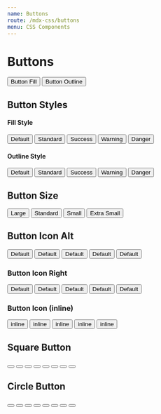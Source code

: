 ```yaml
---
name: Buttons
route: /mdx-css/buttons
menu: CSS Components
---
```


# Buttons

<Playground>
    <div className="tutor-btn-group">
        <button className="tutor-btn">Button Fill</button>
        <button className="tutor-btn tutor-is-outline">Button Outline</button>
    </div>
</Playground>


## Button Styles

#### Fill Style

<Playground>
    <div className="tutor-btn-group">
        <button className="tutor-btn tutor-is-default">Default</button>
        <button className="tutor-btn">Standard</button>
        <button className="tutor-btn tutor-is-success">Success</button>
        <button className="tutor-btn tutor-is-warning">Warning</button>
        <button className="tutor-btn tutor-is-danger">Danger</button>
    </div>
</Playground>


#### Outline Style

<Playground>
    <div className="tutor-btn-group">
        <button className="tutor-btn tutor-is-outline tutor-is-default">Default</button>
        <button className="tutor-btn tutor-is-outline">Standard</button>
        <button className="tutor-btn tutor-is-success tutor-is-outline">Success</button>
        <button className="tutor-btn tutor-is-warning tutor-is-outline">Warning</button>
        <button className="tutor-btn tutor-is-danger tutor-is-outline">Danger</button>
    </div>
</Playground>


## Button Size

<Playground>
    <div className="tutor-btn-group">
        <button className="tutor-btn tutor-is-lg">Large</button>
        <button className="tutor-btn">Standard</button>
        <button className="tutor-btn tutor-is-sm">Small</button>
        <button className="tutor-btn tutor-is-xs">Extra Small</button>
    </div>
</Playground>



## Button Icon Alt

<Playground>
    <div className="tutor-btn-group">
        <button className="tutor-btn tutor-is-icon-btn tutor-is-default">
            <span className="tutor-btn-icon las la-rss"></span>
            <span>Default</span>
        </button>
        <button className="tutor-btn tutor-is-icon-btn">
            <span className="tutor-btn-icon las la-rss"></span>
            <span>Default</span>
        </button>
        <button className="tutor-btn tutor-is-success tutor-is-icon-btn">
            <span className="tutor-btn-icon las la-heart"></span>
            <span>Default</span>
        </button>
        <button className="tutor-btn tutor-is-warning tutor-is-icon-btn">
            <span className="tutor-btn-icon lab la-jsfiddle"></span>
            <span>Default</span>
        </button>
        <button className="tutor-btn tutor-is-danger tutor-is-icon-btn">
            <span className="tutor-btn-icon las la-heart"></span>
            <span>Default</span>
        </button>
    </div>
</Playground>



### Button Icon Right

<Playground>
    <div className="tutor-btn-group">
        <button className="tutor-btn tutor-is-icon-btn tutor-is-icon-right tutor-is-default">
            <span className="tutor-btn-icon las la-rss"></span>
            <span>Default</span>
        </button>
        <button className="tutor-btn tutor-is-icon-btn tutor-is-icon-right">
            <span className="tutor-btn-icon las la-rss"></span>
            <span>Default</span>
        </button>
        <button className="tutor-btn tutor-is-success tutor-is-icon-btn tutor-is-icon-right">
            <span className="tutor-btn-icon las la-heart"></span>
            <span>Default</span>
        </button>
        <button className="tutor-btn tutor-is-warning tutor-is-icon-btn tutor-is-icon-right">
            <span className="tutor-btn-icon lab la-jsfiddle"></span>
            <span>Default</span>
        </button>
        <button className="tutor-btn tutor-is-danger tutor-is-icon-btn tutor-is-icon-right">
            <span className="tutor-btn-icon las la-heart"></span>
            <span>Default</span>
        </button>
    </div>
</Playground>

### Button Icon (inline)

<Playground>
    <div className="tutor-btn-group">
        <button className="tutor-btn tutor-is-default">
            <span className="tutor-btn-icon lab la-twitter"></span>
            <span>inline</span>
        </button>
        <button className="tutor-btn">
            <span className="tutor-btn-icon lab la-twitter"></span>
            <span>inline</span>
        </button>
        <button className="tutor-btn tutor-is-danger">
            <span className="tutor-btn-icon lab la-twitter"></span>
            <span>inline</span>
        </button>
        <button className="tutor-btn tutor-is-outline">
            <span>inline</span>
            <span className="tutor-btn-icon lab la-twitter"></span>
        </button>
        <button className="tutor-btn tutor-is-outline tutor-is-danger">
            <span>inline</span>
            <span className="tutor-btn-icon lab la-twitter"></span>
        </button>
    </div>
</Playground>


## Square Button


<Playground>
    <div className="tutor-btn-group">
        <button className="tutor-btn-square tutor-is-lg">
            <span className="tutor-btn-icon lab la-twitter"></span>
        </button>
        <button className="tutor-btn-square tutor-is-success">
            <span className="tutor-btn-icon lab la-twitter"></span>
        </button>
        <button className="tutor-btn-square tutor-is-sm tutor-is-warning">
            <span className="tutor-btn-icon lab la-twitter"></span>
        </button>
        <button className="tutor-btn-square tutor-is-xs tutor-is-danger">
            <span className="tutor-btn-icon lab la-twitter"></span>
        </button>
        <button className="tutor-btn-square tutor-is-xs tutor-is-outline">
            <span className="tutor-btn-icon lab la-twitter"></span>
        </button>
        <button className="tutor-btn-square tutor-is-sm tutor-is-outline tutor-is-success">
            <span className="tutor-btn-icon lab la-twitter"></span>
        </button>
        <button className="tutor-btn-square tutor-is-outline tutor-is-warning">
            <span className="tutor-btn-icon lab la-twitter"></span>
        </button>
        <button className="tutor-btn-square tutor-is-lg tutor-is-outline tutor-is-danger">
            <span className="tutor-btn-icon lab la-twitter"></span>
        </button>
    </div>
</Playground>

## Circle Button


<Playground>
    <div className="tutor-btn-group">
        <button className="tutor-btn-circle tutor-is-lg">
            <span className="tutor-btn-icon lab la-twitter"></span>
        </button>
        <button className="tutor-btn-circle tutor-is-success">
            <span className="tutor-btn-icon lab la-twitter"></span>
        </button>
        <button className="tutor-btn-circle tutor-is-sm tutor-is-warning">
            <span className="tutor-btn-icon lab la-twitter"></span>
        </button>
        <button className="tutor-btn-circle tutor-is-xs tutor-is-danger">
            <span className="tutor-btn-icon lab la-twitter"></span>
        </button>
        <button className="tutor-btn-circle tutor-is-xs tutor-is-outline">
            <span className="tutor-btn-icon lab la-twitter"></span>
        </button>
        <button className="tutor-btn-circle tutor-is-sm tutor-is-outline tutor-is-success">
            <span className="tutor-btn-icon lab la-twitter"></span>
        </button>
        <button className="tutor-btn-circle tutor-is-outline tutor-is-warning">
            <span className="tutor-btn-icon lab la-twitter"></span>
        </button>
        <button className="tutor-btn-circle tutor-is-lg tutor-is-outline tutor-is-danger">
            <span className="tutor-btn-icon lab la-twitter"></span>
        </button>
    </div>

</Playground>





